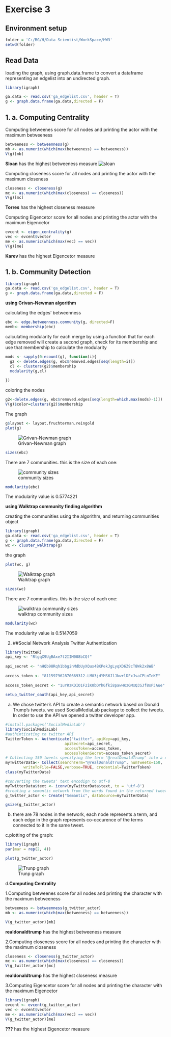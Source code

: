 # Exercise 3
## Environment setup


```{r}
folder = 'C:/BG/H/Data Scientist/WorkSpace/HW3'
setwd(folder)

```
## Read Data
 loading the graph, using graph.data.frame to convert a dataframe representing an edgelist into an undirected graph.
```{r}
library(igraph)

ga.data <- read.csv('ga_edgelist.csv', header = T)
g <- graph.data.frame(ga.data,directed = F)
```

## 1. a. Computing Centrality

Computing betweenes score for all nodes and printing the actor with the maximum betweeness

```{r}
betweeness <- betweenness(g)
mb <- as.numeric(which(max(betweeness) == betweeness))
V(g)[mb]
```
**Sloan** has the highest betweeness measure 
![sloan](https://github.com/yohayn/ex3/blob/master/Images/sloan.JPG)

Computing closeness score for all nodes and printing the actor with the maximum closeness

```{r}
closeness <- closeness(g)
mc <- as.numeric(which(max(closeness) == closeness))
V(g)[mc]
```

**Torres** has the highest closeness measure 

Computing	Eigencetor score for all nodes and printing the actor with the maximum	Eigencetor

```{r}
evcent <- eigen_centrality(g)
vec <- evcent$vector
me <- as.numeric(which(max(vec) == vec))
V(g)[me]
```

**Karev** has the highest Eigencetor measure 

## 1. b. Community Detection

```{r}
library(igraph)
ga.data <- read.csv('ga_edgelist.csv', header = T)
g <- graph.data.frame(ga.data,directed = F)
```
 
**using Grivan-Newman algorithm**

calculating the edges' betweenness
```{r}
ebc <- edge.betweenness.community(g, directed=F)
memb<- membership(ebc)
```

calculating modularity for each merge by using a function that for each edge
 removed will create a second graph, check for its membership and use
 that membership to calculate the modularity 
```{r}
mods <- sapply(0:ecount(g), function(i){
  g2 <- delete.edges(g, ebc$removed.edges[seq(length=i)])
  cl <- clusters(g2)$membership
  modularity(g,cl)
  
})
```
coloring the nodes

```{r}
g2<-delete.edges(g, ebc$removed.edges[seq(length=which.max(mods)-1)])
V(g)$color=clusters(g2)$membership

```

 
The graph
```{r}
g$layout <- layout.fruchterman.reingold
plot(g)
```
![Grivan-Newman graph](https://github.com/yohayn/ex3/blob/master/Images/Grivan-Newman_algorithm_graph.JPG)

```{r}
sizes(ebc)
```
There are 7 communities. this is the size of each one:

![community sizes](https://github.com/yohayn/ex3/blob/master/Images/community_sizes.JPG)
```{r}
modularity(ebc)
```
The modularity value is 0.5774221


**using Walktrap community finding algorithm**

creating the communities using the algorithm, and returning communities object
```{r}
library(igraph)
ga.data <- read.csv('ga_edgelist.csv', header = T)
g <- graph.data.frame(ga.data,directed = F)
wc <- cluster_walktrap(g)
```
the graph
```{r}
plot(wc, g)
```
![Walktrap graph](https://github.com/yohayn/ex3/blob/master/Images/cluster_walktrap_graph.JPG)

```{r}
sizes(wc)
```
There are 7 communities. this is the size of each one:

![walktrap community sizes](https://github.com/yohayn/ex3/blob/master/Images/walktrap_community_sizes.JPG)
```{r}
modularity(wc)
```
The modularity value is 0.5147059





2. ##Social Network Analysis
Twitter Authentication
```{r}
library(twitteR)
api_key <- "RtgqX9UgBAxe7t2IIM008bCQf"
 
api_secret <- "nHQb98Rqh1bbginMdbUyXQux4BKPekJgLyqXD6Z9cT8Wk2x8WB"
 
access_token <- "811597962870669312-LM03jdYMS6JlJkwrlDFxJsaCPLnTeKE"
 
access_token_secret <- "1uYRzKDIO1F2iK0bDYhGfki8pawHKzGMxQ3SJf8sPJAue"
 
setup_twitter_oauth(api_key,api_secret)
```








a. We chose twitter's API to create a semantic network based on Donald Trump's tweets. we used SocialMediaLab package to collect the tweets. In order to use the API we opened a twitter developer app. 
```{r}
#install.packages('SocialMediaLab')
library(SocialMediaLab)
#authinticating to twitter API
TwitterToken <- Authenticate("twitter", apiKey=api_key, 
                          apiSecret=api_secret,
                          accessToken=access_token, 
                          accessTokenSecret=access_token_secret)
# Collecting 150 tweets specifying the term "@realDonaldTrump" into a data frame object of class dataSource. 
myTwitterData<- Collect(searchTerm="@realDonaldTrump", numTweets=150, 
        writeToFile=FALSE,verbose=TRUE, credential=TwitterToken)
class(myTwitterData)

#converting the tweets' text encodign to utf-8 
myTwitterData$text <- iconv(myTwitterData$text, to = 'utf-8')
#creating a semantic network from the words found in the returned tweets.
g_twitter_actor <- Create("Semantic", dataSource=myTwitterData)

gsize(g_twitter_actor)

```
b. there are 78 nodes in the network, each node represents a term, and each edge in the graph represents co-occurence of the terms connected to it in the same tweet.

c.plotting of the graph:
```{r}

library(igraph)
par(mar = rep(2, 4))

plot(g_twitter_actor)
```
![Trunp graph](https://github.com/yohayn/ex3/blob/master/Images/Trump_Network.JPG)


d.**Computing Centrality**

1.Computing betweenes score for all nodes and printing the character with the maximum betweeness

```{r}
betweeness <- betweenness(g_twitter_actor)
mb <- as.numeric(which(max(betweeness) == betweeness))

V(g_twitter_actor)[mb]
```
**realdonaldtrump** has the highest betweeness measure 

2.Computing closeness score for all nodes and printing the character with the maximum closeness

```{r}
closeness <- closeness(g_twitter_actor)
mc <- as.numeric(which(max(closeness) == closeness))
V(g_twitter_actor)[mc]
```

**realdonaldtrump** has the highest closeness measure 

3.Computing	Eigencetor score for all nodes and printing the character with the maximum	Eigencetor

```{r}
library(igraph)
evcent <- evcent(g_twitter_actor)
vec <- evcent$vector
me <- as.numeric(which(max(vec) == vec))
V(g_twitter_actor)[me]
```

**???** has the highest Eigencetor measure 



